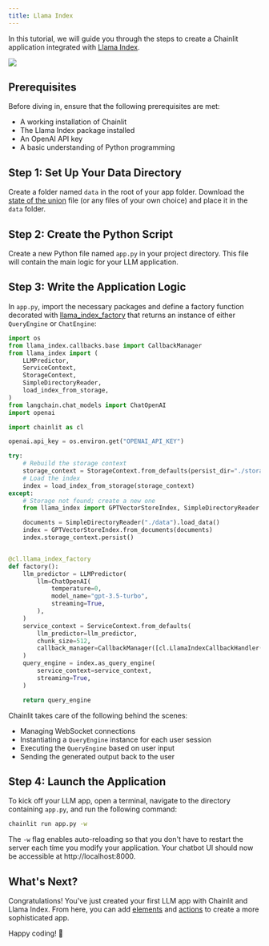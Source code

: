 ```yaml
---
title: Llama Index
---
```


In this tutorial, we will guide you through the steps to create a Chainlit application integrated with [Llama Index](https://github.com/jerryjliu/llama_index).

<Frame caption="Preview of the app you'll build">
  <img src="/images/llama-index-example.gif" />
</Frame>

## Prerequisites

Before diving in, ensure that the following prerequisites are met:

- A working installation of Chainlit
- The Llama Index package installed
- An OpenAI API key
- A basic understanding of Python programming

## Step 1: Set Up Your Data Directory

Create a folder named `data` in the root of your app folder. Download the [state of the union](https://github.com/hwchase17/langchain/blob/master/docs/extras/modules/state_of_the_union.txt) file (or any files of your own choice) and place it in the `data` folder.

## Step 2: Create the Python Script

Create a new Python file named `app.py` in your project directory. This file will contain the main logic for your LLM application.

## Step 3: Write the Application Logic

In `app.py`, import the necessary packages and define a factory function decorated with [llama_index_factory](/api-reference/llama-index/llama-index-factory) that returns an instance of either `QueryEngine` or `ChatEngine`:

```python app.py
import os
from llama_index.callbacks.base import CallbackManager
from llama_index import (
    LLMPredictor,
    ServiceContext,
    StorageContext,
    SimpleDirectoryReader,
    load_index_from_storage,
)
from langchain.chat_models import ChatOpenAI
import openai

import chainlit as cl

openai.api_key = os.environ.get("OPENAI_API_KEY")

try:
    # Rebuild the storage context
    storage_context = StorageContext.from_defaults(persist_dir="./storage")
    # Load the index
    index = load_index_from_storage(storage_context)
except:
    # Storage not found; create a new one
    from llama_index import GPTVectorStoreIndex, SimpleDirectoryReader

    documents = SimpleDirectoryReader("./data").load_data()
    index = GPTVectorStoreIndex.from_documents(documents)
    index.storage_context.persist()


@cl.llama_index_factory
def factory():
    llm_predictor = LLMPredictor(
        llm=ChatOpenAI(
            temperature=0,
            model_name="gpt-3.5-turbo",
            streaming=True,
        ),
    )
    service_context = ServiceContext.from_defaults(
        llm_predictor=llm_predictor,
        chunk_size=512,
        callback_manager=CallbackManager([cl.LlamaIndexCallbackHandler()]),
    )
    query_engine = index.as_query_engine(
        service_context=service_context,
        streaming=True,
    )

    return query_engine
```

Chainlit takes care of the following behind the scenes:

- Managing WebSocket connections
- Instantiating a `QueryEngine` instance for each user session
- Executing the `QueryEngine` based on user input
- Sending the generated output back to the user

## Step 4: Launch the Application

To kick off your LLM app, open a terminal, navigate to the directory containing `app.py`, and run the following command:

```bash
chainlit run app.py -w
```

The `-w` flag enables auto-reloading so that you don't have to restart the server each time you modify your application. Your chatbot UI should now be accessible at http://localhost:8000.

## What's Next?

Congratulations! You've just created your first LLM app with Chainlit and Llama Index. From here, you can add [elements](/concepts/elements) and [actions](/concepts/actions) to create a more sophisticated app.

Happy coding! 🎉
